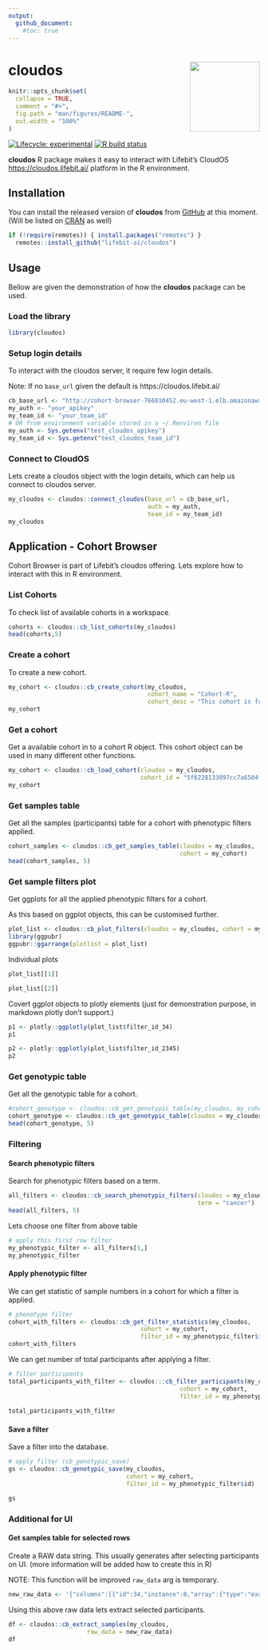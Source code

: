 ```yaml
---
output: 
  github_document:
    #toc: true
---
```


# cloudos <img src="man/figures/logo/hexlogo.png" align="right" height=140/>

<!-- README.md is generated from README.Rmd. Please edit that file -->

```r
knitr::opts_chunk$set(
  collapse = TRUE,
  comment = "#>",
  fig.path = "man/figures/README-",
  out.width = "100%"
)
```

<!-- badges: start -->
[![Lifecycle: experimental](https://img.shields.io/badge/lifecycle-experimental-orange.svg)](https://www.tidyverse.org/lifecycle/#experimental)
[![R build status](https://github.com/lifebit-ai/cloudos/workflows/R-CMD-check/badge.svg)](https://github.com/lifebit-ai/cloudos/actions)
<!-- badges: end -->

**cloudos** R package makes it easy to interact with Lifebit's CloudOS <https://cloudos.lifebit.ai/> platform in the R environment.

## Installation

You can install the released version of **cloudos** from [GitHub](https://github.com/lifebit-ai/cloudos/) at this moment. (Will be listed on  [CRAN](https://CRAN.R-project.org) as well)

```r
if (!require(remotes)) { install.packages("remotes") }
  remotes::install_github("lifebit-ai/cloudos")
```

## Usage

Bellow are given the demonstration of how the **cloudos** package can be used.

### Load the library

```r
library(cloudos)
```

### Setup login details

To interact with the cloudos server, it require few login details.

Note: If no `base_url` given the default is https://cloudos.lifebit.ai/

```r
cb_base_url <- "http://cohort-browser-766010452.eu-west-1.elb.amazonaws.com/api"
my_auth <- "your_apikey"
my_team_id <- "your_team_id"
# OR from environment variable stored in a ~/.Renviron file
my_auth <- Sys.getenv("test_cloudos_apikey")
my_team_id <- Sys.getenv("test_cloudos_team_id")
```

### Connect to CloudOS

Lets create a cloudos object with the login details, which can help us connect to cloudos server.

```r
my_cloudos <- cloudos::connect_cloudos(base_url = cb_base_url,
                                       auth = my_auth,
                                       team_id = my_team_id)
my_cloudos
```
## Application - Cohort Browser

Cohort Browser is part of Lifebit's cloudos offering. Lets explore how to interact with this in R environment.

### List Cohorts

To check list of available cohorts in a workspace.

```r
cohorts <- cloudos::cb_list_cohorts(my_cloudos)
head(cohorts,5)
```

### Create a cohort

To create a new cohort. 

```r
my_cohort <- cloudos::cb_create_cohort(my_cloudos,
                                       cohort_name = "Cohort-R",
                                       cohort_desc = "This cohort is for testing purpose, created from R.")
my_cohort
```

### Get a cohort

Get a available cohort in to a cohort R object. This cohort object can be used in many different other functions.

```r
my_cohort <- cloudos::cb_load_cohort(cloudos = my_cloudos, 
                                     cohort_id = "5f6228133097cc7a6504fb76")
my_cohort
```

### Get samples table

Get all the samples (participants) table for a cohort with phenotypic filters applied.

```r
cohort_samples <- cloudos::cb_get_samples_table(cloudos = my_cloudos, 
                                                cohort = my_cohort)
head(cohort_samples, 5)
```

### Get sample filters plot

Get ggplots for all the applied phenotypic filters for a cohort. 

As this based on ggplot objects, this can be customised further. 

```r
plot_list <- cloudos::cb_plot_filters(cloudos = my_cloudos, cohort = my_cohort)
library(ggpubr)
ggpubr::ggarrange(plotlist = plot_list)
```

Individual plots

```r
plot_list[[1]]
```

```r
plot_list[[2]]
```

Covert ggplot objects to plotly elements (just for demonstration purpose, in markdown plotly don't support.)

```r
p1 <- plotly::ggplotly(plot_list$filter_id_34)
p1
```

```r
p2 <- plotly::ggplotly(plot_list$filter_id_2345)
p2
```

### Get genotypic table

Get all the genotypic table for a cohort.

```r
#cohort_genotype <- cloudos::cb_get_genotypic_table(my_cloudos, my_cohort)
cohort_genotype <- cloudos::cb_get_genotypic_table(cloudos = my_cloudos)
head(cohort_genotype, 5)
```

### Filtering

#### Search phenotypic filters

Search for phenotypic filters based on a term.

```r
all_filters <- cloudos::cb_search_phenotypic_filters(cloudos = my_cloudos, 
                                                     term = "cancer")
head(all_filters, 5)
```
Lets choose one filter from above table

```r
# apply this first row filter
my_phenotypic_filter <- all_filters[1,]
my_phenotypic_filter
```

#### Apply phenotypic filter

We can get statistic of sample numbers in a cohort for which a filter is applied.

```r
# phenotype filter
cohort_with_filters <- cloudos::cb_get_filter_statistics(my_cloudos, 
                                     cohort = my_cohort, 
                                     filter_id = my_phenotypic_filter$id)
cohort_with_filters
```

We can get number of total participants after applying a filter.

```r
# filter participants
total_participants_with_filter <- cloudos:::cb_filter_participants(my_cloudos,
                                                cohort = my_cohort, 
                                                filter_id = my_phenotypic_filter$id)
 
total_participants_with_filter
```
#### Save a filter

Save a filter into the database.

```r
# apply filter (cb_genotypic_save) 
gs <- cloudos::cb_genotypic_save(my_cloudos,
                                 cohort = my_cohort,
                                 filter_id = my_phenotypic_filter$id)

gs
```



### Additional for UI

#### Get samples table for selected rows

Create a RAW data string. This usually generates after selecting participants on UI. (more information will be added how to create this in R)

NOTE: This function will be improved `raw_data` arg is temporary. 

```r
new_raw_data <- '{"columns":[{"id":34,"instance":0,"array":{"type":"exact","value":0}},{"id":31,"instance":0,"array":{"type":"exact","value":0}},{"id":52,"instance":0,"array":{"type":"exact","value":0}},{"id":5984,"instance":0,"array":{"type":"avg"}},{"id":5984,"instance":0,"array":{"type":"min"}},{"id":5984,"instance":0,"array":{"type":"max"}},{"id":20001,"instance":0,"array":{"type":"exact","value":0}}],"ids":["5f185b92bf92ed4d3be9637d","5edbdd689d700db709af0c2f","5f185b91bf92ed4d3be9587e","5f185b91bf92ed4d3be95984","5edbdd689d700db709af0c3e","5edbdd689d700db709af0c2b","5edbdd689d700db709af0c2d","5f185b93bf92ed4d3be982e9","5edbdd689d700db709af0c2a","5edbdd689d700db709af0c4d"],"type":"csv","base_url":"http://cohort-browser-766010452.eu-west-1.elb.amazonaws.com"}'
```

Using this above raw data lets extract selected participants.

```r
df <- cloudos::cb_extract_samples(my_cloudos,
                      raw_data = new_raw_data)
df
```


